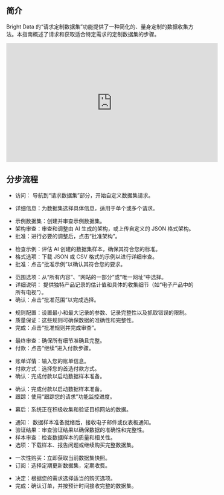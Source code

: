 ## 简介

Bright Data 的“请求定制数据集”功能提供了一种简化的、量身定制的数据收集方法。本指南概述了请求和获取适合特定需求的定制数据集的步骤。

<Frame>
<iframe
  width="560"
  height="315"
  src="https://www.youtube.com/embed/-sABq4yq7wU?si=Hppi5lDKTz3yHop7"
  title="YouTube video player"
  frameborder="0"
  allow="accelerometer; autoplay; clipboard-write; encrypted-media; gyroscope; picture-in-picture; web-share"
  allowfullscreen></iframe>
</Frame>

## 分步流程

<Steps>
<Step title="发起请求">

- 访问： 导航到“请求数据集”部分，开始自定义数据集请求。

</Step>
<Step title="指定数据要求">

- 详细信息：为数据集选择具体信息，适用于单个或多个请求。

</Step>
<Step title="设置与审查">

- 示例数据集：创建并审查示例数据集。
- 架构审查：审查和调整由 AI 生成的架构，或上传自定义的 JSON 格式架构。
- 批准：进行必要的调整后，点击“批准架构”。


</Step>
<Step title="审查数据示例">

- 检查示例：评估 AI 创建的数据集样本，确保其符合您的标准。
- 格式选项：下载 JSON 或 CSV 格式的示例以进行详细审查。
- 批准：点击“批准示例”以确认其符合您的要求。

</Step>
<Step title="定义数据收集范围">

- 范围选项：从“所有内容”、“网站的一部分”或“唯一网址”中选择。
- 详细说明： 提供独特产品记录的估计值和具体的收集细节（如“电子产品中的所有电视”）。
- 确认：点击“批准范围”以完成选择。

</Step>
<Step title="设置验证规则">

- 规则配置：设置最小和最大记录的参数、记录完整性以及抓取错误的限制。
- 质量保证：这些规则可确保数据的准确性和完整性。
- 完成：点击“批准规则并完成审查”。

</Step>
<Step title="完成请求并继续付款">

- 最终审查：确保所有细节准确且完整。
- 付款：点击“继续”进入付款步骤。

</Step>
<Step title="付款流程">

- 账单详情：输入您的账单信息。
- 付款方式：选择您的首选付款方式。
- 确认：完成付款以启动数据样本准备。

</Step>
<Step title="订单确认和跟踪">

- 确认：完成付款以启动数据样本准备。
- 跟踪：使用“跟踪您的请求”功能监控进度。

</Step>
<Step title="数据收集进度">

- 幕后：系统正在积极收集和验证目标网站的数据。

</Step>
<Step title="数据样本审查">

- 通知： 数据样本准备就绪后，接收电子邮件或仪表板通知。
- 验证结果：审查验证结果以确保数据的准确性和完整性。
- 样本审查：检查数据样本的质量和相关性。
- 选项：下载样本、报告问题或继续购买完整数据集。

</Step>
<Step title="购买选项">

- 一次性购买：立即获取当前数据集快照。
- 订阅：选择定期更新数据集，定期收费。

</Step>
<Step title="敲定完整数据集请求">

- 决定：根据您的需求选择适当的购买选项。
- 完成：确认订单，并按预计时间接收完整的数据集。

</Step>
</Steps>